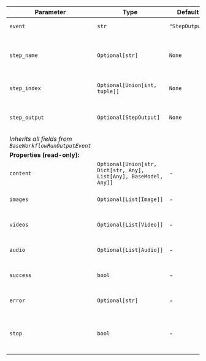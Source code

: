 | Parameter | Type | Default | Description |
|-----------|------|---------|-------------|
| `event` | `str` | `"StepOutput"` | Event type identifier |
| `step_name` | `Optional[str]` | `None` | Name of the step that produced output |
| `step_index` | `Optional[Union[int, tuple]]` | `None` | Index or position of the step |
| `step_output` | `Optional[StepOutput]` | `None` | Complete step execution result |
| *Inherits all fields from `BaseWorkflowRunOutputEvent`* |
| **Properties (read-only):** |
| `content` | `Optional[Union[str, Dict[str, Any], List[Any], BaseModel, Any]]` | - | Content from the step output |
| `images` | `Optional[List[Image]]` | - | Images from the step output |
| `videos` | `Optional[List[Video]]` | - | Videos from the step output |
| `audio` | `Optional[List[Audio]]` | - | Audio from the step output |
| `success` | `bool` | - | Whether the step succeeded |
| `error` | `Optional[str]` | - | Error message if step failed |
| `stop` | `bool` | - | Whether the step requested early termination |